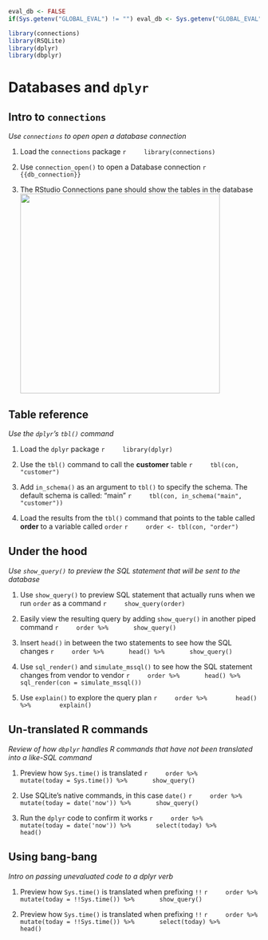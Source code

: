 ```r
eval_db <- FALSE
if(Sys.getenv("GLOBAL_EVAL") != "") eval_db <- Sys.getenv("GLOBAL_EVAL")
```

```r
library(connections)
library(RSQLite)
library(dplyr)
library(dbplyr)
```

# Databases and `dplyr`

## Intro to `connections`
*Use `connections` to open open a database connection*

1. Load the `connections` package
    ```r
    library(connections)
    ```

1. Use `connection_open()` to open a Database connection
    ```r
    {{db_connection}}
    ```
    
1. The RStudio Connections pane should show the tables in the database
<img src="images/04-conn-pane.png" align="center" width="400px"> 

## Table reference
*Use the `dplyr`'s `tbl()` command*

1. Load the `dplyr` package
    ```r
    library(dplyr)
    ```

1. Use the `tbl()` command to call the **customer** table
    ```r
    tbl(con, "customer")
    ```

1. Add `in_schema()` as an argument to `tbl()` to specify the schema.  The default schema is called: "main"
    ```r
    tbl(con, in_schema("main", "customer"))
    ```

1. Load the results from the `tbl()` command that points to the table called **order** to a variable called `order` 
    ```r
    order <- tbl(con, "order")
    ```
    
    
## Under the hood 
*Use `show_query()` to preview the SQL statement that will be sent to the database*

1. Use `show_query()` to preview SQL statement that actually runs when we run `order` as a command
    ```r
    show_query(order)
    ```

1. Easily view the resulting query by adding `show_query()` in another piped command
    ```r
    order %>%
      show_query()
    ```

1. Insert `head()` in between the two statements to see how the SQL changes
    ```r
    order %>%
      head() %>%
      show_query()
    ```

1. Use `sql_render()` and `simulate_mssql()` to see how the SQL statement changes from vendor to vendor
    ```r
    order %>%
      head() %>%
      sql_render(con = simulate_mssql()) 
    ```

1. Use `explain()` to explore the query plan
    ```r
    order %>% 
      head() %>% 
      explain()
    ```
    
## Un-translated R commands
*Review of how `dbplyr` handles R commands that have not been translated into a like-SQL command*

1. Preview how `Sys.time()` is translated
    ```r
    order %>%
      mutate(today = Sys.time()) %>%
      show_query()
    ```

1. Use SQLite's native commands, in this case `date()`
    ```r
    order %>%
      mutate(today = date('now')) %>%
      show_query()
    ```

1. Run the `dplyr` code to confirm it works
    ```r
    order %>%
      mutate(today = date('now')) %>%
      select(today) %>%
      head()
    ```

## Using bang-bang
*Intro on passing unevaluated code to a dplyr verb*

1. Preview how `Sys.time()` is translated when prefixing `!!`
    ```r
    order %>%
      mutate(today = !!Sys.time()) %>%
      show_query()
    ```

1. Preview how `Sys.time()` is translated when prefixing `!!`
    ```r
    order %>%
      mutate(today = !!Sys.time()) %>%
      select(today) %>%
      head()
    ```
